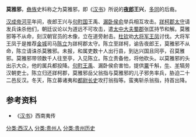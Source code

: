 '''莫雅邪'''，[[彝族|彝族]]史料称之为莫雅邪，即《[[汉书|汉书]]》所说的'''[[夜郎|夜郎]]王兴'''，[[多同|多同]]的后裔。

[[汉成帝|汉成帝]][[河平|河平]]年间，夜郎王兴与[[句町国|句町国]]王禹、[[漏卧侯俞|漏卧侯俞]]举兵相互攻击。[[牂柯郡|牂柯郡]][[太守|太守]]请发兵诛杀他们，朝廷议论以为道远不可攻击，遣[[太中大夫|太中大夫]][[蜀郡|蜀郡]]张匡持节和解。莫雅邪等不从命，刻汉朝官员的木像，立在道旁射击。[[杜钦|杜钦]]劝[[大将军|大将军]][[王凤|王凤]]讨伐。大将军王凤于是推荐[[金城郡|金城]]司马[[陈立|陈立]]为牂柯郡太守。陈立至牂柯，谕告夜郎王，莫雅邪不从命，陈立请诛杀莫雅邪。未报，和属吏数十人出行县，到达兴国且同亭，召莫雅邪。莫雅邪带领数千人往至亭，入见陈立。陈立责备他，将他砍头。以莫雅邪的头出示大众，他的属兵都投降。[[句町王禹|句町王禹]]、漏卧侯俞害怕，提供[[粟|粟]]千斛，[[牛|牛]]、[[羊|羊]]犒劳汉朝吏士。陈立归还牂柯郡，莫雅邪岳父翁指与莫雅邪的儿子邪务率兵，胁迫二十二邑反汉。冬天，陈立募诸夷和[[都尉|都尉]][[长史|长史]]攻打翁指等。蛮夷斩杀翁指，持首出降。

==参考资料==
*《[[汉书|汉书]]》西南夷传
[[分类:西汉人|分类:西汉人]]
[[分类:贵州人|分类:贵州人]]
[[分类:贵州历史|分类:贵州历史]]
